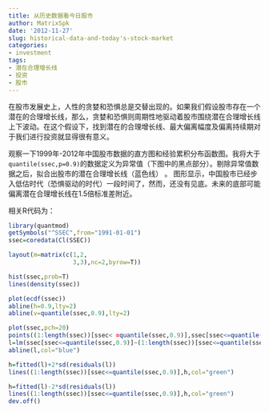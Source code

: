 ```yaml
---
title: 从历史数据看今日股市
author: MatrixSpk
date: '2012-11-27'
slug: historical-data-and-today's-stock-market
categories:
- investment
tags:
- 潜在合理增长线
- 投资
- 股市
---
```

  
在股市发展史上，人性的贪婪和恐惧总是交替出现的。如果我们假设股市存在一个潜在的合理增长线，那么，贪婪和恐惧则周期性地驱动着股市围绕潜在合理增长线上下波动。在这个假设下，找到潜在的合理增长线、最大偏离幅度及偏离持续期对于我们进行投资就显得很有意义。

观察一下1999年-2012年中国股市数据的直方图和经验累积分布函数图。我将大于`quantile(ssec,p=0.9)`的数据定义为异常值（下图中的黑点部分）。剔除异常值数据之后，拟合出股市的潜在合理增长线（蓝色线）
。
图形显示，中国股市已经步入低估时代（恐惧驱动的时代）一段时间了，然而，还没有见底。未来的底部可能偏离潜在合理增长线在1.5倍标准差附近。

相关R代码为：

```R
library(quantmod)
getSymbols("^SSEC",from="1991-01-01")
ssec=coredata(Cl(SSEC))

layout(m=matrix(c(1,2,
                  3,3),nc=2,byrow=T))

hist(ssec,prob=T)
lines(density(ssec))

plot(ecdf(ssec))
abline(h=0.9,lty=2)
abline(v=quantile(ssec,0.9),lty=2)

plot(ssec,pch=20)
points((1:length(ssec))[ssec< =quantile(ssec,0.9)],ssec[ssec<=quantile(ssec,0.9)],col="red",pch=20)
l=lm(ssec[ssec<=quantile(ssec,0.9)]~(1:length(ssec))[ssec<=quantile(ssec,0.9)])
abline(l,col="blue")

h=fitted(l)+2*sd(residuals(l))
lines((1:length(ssec))[ssec<=quantile(ssec,0.9)],h,col="green")

h=fitted(l)-2*sd(residuals(l))
lines((1:length(ssec))[ssec<=quantile(ssec,0.9)],h,col="green")
dev.off()
```
